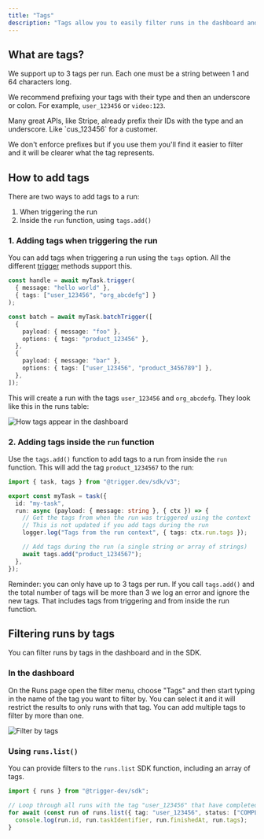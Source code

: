 ```yaml
---
title: "Tags"
description: "Tags allow you to easily filter runs in the dashboard and when using the SDK."
---
```


## What are tags?

We support up to 3 tags per run. Each one must be a string between 1 and 64 characters long.

We recommend prefixing your tags with their type and then an underscore or colon. For example, `user_123456` or `video:123`.

<Info>
  Many great APIs, like Stripe, already prefix their IDs with the type and an underscore. Like
  `cus_123456` for a customer.
</Info>

We don't enforce prefixes but if you use them you'll find it easier to filter and it will be clearer what the tag represents.

## How to add tags

There are two ways to add tags to a run:

1. When triggering the run
2. Inside the `run` function, using `tags.add()`

### 1. Adding tags when triggering the run

You can add tags when triggering a run using the `tags` option. All the different [trigger](/v3/triggering) methods support this.

<CodeGroup>

```ts trigger
const handle = await myTask.trigger(
  { message: "hello world" },
  { tags: ["user_123456", "org_abcdefg"] }
);
```

```ts batchTrigger
const batch = await myTask.batchTrigger([
  {
    payload: { message: "foo" },
    options: { tags: "product_123456" },
  },
  {
    payload: { message: "bar" },
    options: { tags: ["user_123456", "product_3456789"] },
  },
]);
```

</CodeGroup>

This will create a run with the tags `user_123456` and `org_abcdefg`. They look like this in the runs table:

![How tags appear in the dashboard](/images/tags-org-user.png)

### 2. Adding tags inside the `run` function

Use the `tags.add()` function to add tags to a run from inside the `run` function. This will add the tag `product_1234567` to the run:

```ts
import { task, tags } from "@trigger.dev/sdk/v3";

export const myTask = task({
  id: "my-task",
  run: async (payload: { message: string }, { ctx }) => {
    // Get the tags from when the run was triggered using the context
    // This is not updated if you add tags during the run
    logger.log("Tags from the run context", { tags: ctx.run.tags });

    // Add tags during the run (a single string or array of strings)
    await tags.add("product_1234567");
  },
});
```

Reminder: you can only have up to 3 tags per run. If you call `tags.add()` and the total number of tags will be more than 3 we log an error and ignore the new tags. That includes tags from triggering and from inside the run function.

## Filtering runs by tags

You can filter runs by tags in the dashboard and in the SDK.

### In the dashboard

On the Runs page open the filter menu, choose "Tags" and then start typing in the name of the tag you want to filter by. You can select it and it will restrict the results to only runs with that tag. You can add multiple tags to filter by more than one.

![Filter by tags](/images/tags-filtering.png)

### Using `runs.list()`

You can provide filters to the `runs.list` SDK function, including an array of tags.

```ts
import { runs } from "@trigger-dev/sdk";

// Loop through all runs with the tag "user_123456" that have completed
for await (const run of runs.list({ tag: "user_123456", status: ["COMPLETED"] })) {
  console.log(run.id, run.taskIdentifier, run.finishedAt, run.tags);
}
```

